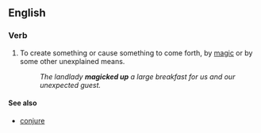 ==English==

===Verb===
{{en-verb|magics up|magicking up|magicked up|magicked up}}

# {{context|colloquial}} To create something or cause something to come forth, by [[magic]] or by some other unexplained means.
#: ''The landlady '''magicked up''' a large breakfast for us and our unexpected guest.''

====See also====
*[[conjure]]